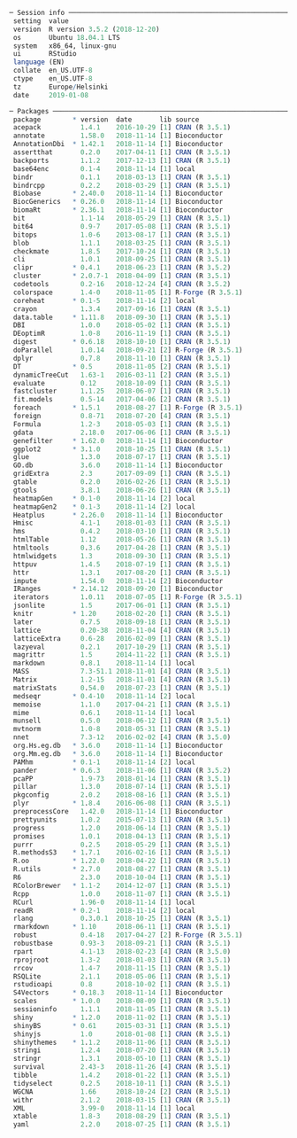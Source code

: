 ```R
─ Session info ─────────────────────────────────────────────────────────────────────────────────────────────────────────────────────────────────────────────────────
 setting  value                       
 version  R version 3.5.2 (2018-12-20)
 os       Ubuntu 18.04.1 LTS          
 system   x86_64, linux-gnu           
 ui       RStudio                     
 language (EN)                        
 collate  en_US.UTF-8                 
 ctype    en_US.UTF-8                 
 tz       Europe/Helsinki             
 date     2019-01-08                  

─ Packages ─────────────────────────────────────────────────────────────────────────────────────────────────────────────────────────────────────────────────────────
 package        * version  date       lib source           
 acepack          1.4.1    2016-10-29 [1] CRAN (R 3.5.1)   
 annotate         1.58.0   2018-11-14 [1] Bioconductor     
 AnnotationDbi  * 1.42.1   2018-11-14 [1] Bioconductor     
 assertthat       0.2.0    2017-04-11 [1] CRAN (R 3.5.1)   
 backports        1.1.2    2017-12-13 [1] CRAN (R 3.5.1)   
 base64enc        0.1-4    2018-11-14 [1] local            
 bindr            0.1.1    2018-03-13 [1] CRAN (R 3.5.1)   
 bindrcpp         0.2.2    2018-03-29 [1] CRAN (R 3.5.1)   
 Biobase        * 2.40.0   2018-11-14 [1] Bioconductor     
 BiocGenerics   * 0.26.0   2018-11-14 [1] Bioconductor     
 biomaRt        * 2.36.1   2018-11-14 [1] Bioconductor     
 bit              1.1-14   2018-05-29 [1] CRAN (R 3.5.1)   
 bit64            0.9-7    2017-05-08 [1] CRAN (R 3.5.1)   
 bitops           1.0-6    2013-08-17 [1] CRAN (R 3.5.1)   
 blob             1.1.1    2018-03-25 [1] CRAN (R 3.5.1)   
 checkmate        1.8.5    2017-10-24 [1] CRAN (R 3.5.1)   
 cli              1.0.1    2018-09-25 [1] CRAN (R 3.5.1)   
 clipr          * 0.4.1    2018-06-23 [1] CRAN (R 3.5.2)   
 cluster        * 2.0.7-1  2018-04-09 [1] CRAN (R 3.5.1)   
 codetools        0.2-16   2018-12-24 [4] CRAN (R 3.5.2)   
 colorspace       1.4-0    2018-11-05 [1] R-Forge (R 3.5.1)
 coreheat       * 0.1-5    2018-11-14 [2] local            
 crayon           1.3.4    2017-09-16 [1] CRAN (R 3.5.1)   
 data.table     * 1.11.8   2018-09-30 [1] CRAN (R 3.5.1)   
 DBI              1.0.0    2018-05-02 [1] CRAN (R 3.5.1)   
 DEoptimR         1.0-8    2016-11-19 [1] CRAN (R 3.5.1)   
 digest         * 0.6.18   2018-10-10 [1] CRAN (R 3.5.1)   
 doParallel       1.0.14   2018-09-21 [2] R-Forge (R 3.5.1)
 dplyr            0.7.8    2018-11-10 [1] CRAN (R 3.5.1)   
 DT             * 0.5      2018-11-05 [2] CRAN (R 3.5.1)   
 dynamicTreeCut   1.63-1   2016-03-11 [2] CRAN (R 3.5.1)   
 evaluate         0.12     2018-10-09 [1] CRAN (R 3.5.1)   
 fastcluster      1.1.25   2018-06-07 [1] CRAN (R 3.5.1)   
 fit.models       0.5-14   2017-04-06 [2] CRAN (R 3.5.1)   
 foreach        * 1.5.1    2018-08-27 [1] R-Forge (R 3.5.1)
 foreign          0.8-71   2018-07-20 [4] CRAN (R 3.5.1)   
 Formula          1.2-3    2018-05-03 [1] CRAN (R 3.5.1)   
 gdata            2.18.0   2017-06-06 [1] CRAN (R 3.5.1)   
 genefilter     * 1.62.0   2018-11-14 [1] Bioconductor     
 ggplot2        * 3.1.0    2018-10-25 [1] CRAN (R 3.5.1)   
 glue             1.3.0    2018-07-17 [1] CRAN (R 3.5.1)   
 GO.db            3.6.0    2018-11-14 [1] Bioconductor     
 gridExtra        2.3      2017-09-09 [1] CRAN (R 3.5.1)   
 gtable           0.2.0    2016-02-26 [1] CRAN (R 3.5.1)   
 gtools           3.8.1    2018-06-26 [1] CRAN (R 3.5.1)   
 heatmapGen     * 0.1-0    2018-11-14 [2] local            
 heatmapGen2    * 0.1-3    2018-11-14 [2] local            
 Heatplus       * 2.26.0   2018-11-14 [1] Bioconductor     
 Hmisc            4.1-1    2018-01-03 [1] CRAN (R 3.5.1)   
 hms              0.4.2    2018-03-10 [1] CRAN (R 3.5.1)   
 htmlTable        1.12     2018-05-26 [1] CRAN (R 3.5.1)   
 htmltools        0.3.6    2017-04-28 [1] CRAN (R 3.5.1)   
 htmlwidgets      1.3      2018-09-30 [1] CRAN (R 3.5.1)   
 httpuv           1.4.5    2018-07-19 [1] CRAN (R 3.5.1)   
 httr             1.3.1    2017-08-20 [1] CRAN (R 3.5.1)   
 impute           1.54.0   2018-11-14 [2] Bioconductor     
 IRanges        * 2.14.12  2018-09-20 [1] Bioconductor     
 iterators        1.0.11   2018-07-05 [1] R-Forge (R 3.5.1)
 jsonlite         1.5      2017-06-01 [1] CRAN (R 3.5.1)   
 knitr          * 1.20     2018-02-20 [1] CRAN (R 3.5.1)   
 later            0.7.5    2018-09-18 [1] CRAN (R 3.5.1)   
 lattice          0.20-38  2018-11-04 [4] CRAN (R 3.5.1)   
 latticeExtra     0.6-28   2016-02-09 [1] CRAN (R 3.5.1)   
 lazyeval         0.2.1    2017-10-29 [1] CRAN (R 3.5.1)   
 magrittr         1.5      2014-11-22 [1] CRAN (R 3.5.1)   
 markdown         0.8.1    2018-11-14 [1] local            
 MASS             7.3-51.1 2018-11-01 [4] CRAN (R 3.5.1)   
 Matrix           1.2-15   2018-11-01 [4] CRAN (R 3.5.1)   
 matrixStats      0.54.0   2018-07-23 [1] CRAN (R 3.5.1)   
 medseqr        * 0.4-10   2018-11-14 [2] local            
 memoise          1.1.0    2017-04-21 [1] CRAN (R 3.5.1)   
 mime             0.6.1    2018-11-14 [1] local            
 munsell          0.5.0    2018-06-12 [1] CRAN (R 3.5.1)   
 mvtnorm          1.0-8    2018-05-31 [1] CRAN (R 3.5.1)   
 nnet             7.3-12   2016-02-02 [4] CRAN (R 3.5.0)   
 org.Hs.eg.db   * 3.6.0    2018-11-14 [1] Bioconductor     
 org.Mm.eg.db   * 3.6.0    2018-11-14 [1] Bioconductor     
 PAMhm          * 0.1-1    2018-11-14 [2] local            
 pander         * 0.6.3    2018-11-06 [1] CRAN (R 3.5.2)   
 pcaPP            1.9-73   2018-01-14 [1] CRAN (R 3.5.1)   
 pillar           1.3.0    2018-07-14 [1] CRAN (R 3.5.1)   
 pkgconfig        2.0.2    2018-08-16 [1] CRAN (R 3.5.1)   
 plyr           * 1.8.4    2016-06-08 [1] CRAN (R 3.5.1)   
 preprocessCore   1.42.0   2018-11-14 [1] Bioconductor     
 prettyunits      1.0.2    2015-07-13 [1] CRAN (R 3.5.1)   
 progress         1.2.0    2018-06-14 [1] CRAN (R 3.5.1)   
 promises         1.0.1    2018-04-13 [1] CRAN (R 3.5.1)   
 purrr            0.2.5    2018-05-29 [1] CRAN (R 3.5.1)   
 R.methodsS3    * 1.7.1    2016-02-16 [1] CRAN (R 3.5.1)   
 R.oo           * 1.22.0   2018-04-22 [1] CRAN (R 3.5.1)   
 R.utils        * 2.7.0    2018-08-27 [1] CRAN (R 3.5.1)   
 R6               2.3.0    2018-10-04 [1] CRAN (R 3.5.1)   
 RColorBrewer   * 1.1-2    2014-12-07 [1] CRAN (R 3.5.1)   
 Rcpp             1.0.0    2018-11-07 [1] CRAN (R 3.5.1)   
 RCurl            1.96-0   2018-11-14 [1] local            
 readR          * 0.2-1    2018-11-14 [2] local            
 rlang            0.3.0.1  2018-10-25 [1] CRAN (R 3.5.1)   
 rmarkdown      * 1.10     2018-06-11 [1] CRAN (R 3.5.1)   
 robust           0.4-18   2017-04-27 [2] R-Forge (R 3.5.1)
 robustbase       0.93-3   2018-09-21 [1] CRAN (R 3.5.1)   
 rpart            4.1-13   2018-02-23 [4] CRAN (R 3.5.0)   
 rprojroot        1.3-2    2018-01-03 [1] CRAN (R 3.5.1)   
 rrcov            1.4-7    2018-11-15 [1] CRAN (R 3.5.1)   
 RSQLite          2.1.1    2018-05-06 [1] CRAN (R 3.5.1)   
 rstudioapi       0.8      2018-10-02 [1] CRAN (R 3.5.1)   
 S4Vectors      * 0.18.3   2018-11-14 [1] Bioconductor     
 scales         * 1.0.0    2018-08-09 [1] CRAN (R 3.5.1)   
 sessioninfo      1.1.1    2018-11-05 [1] CRAN (R 3.5.1)   
 shiny          * 1.2.0    2018-11-02 [1] CRAN (R 3.5.1)   
 shinyBS        * 0.61     2015-03-31 [1] CRAN (R 3.5.1)   
 shinyjs          1.0      2018-01-08 [1] CRAN (R 3.5.1)   
 shinythemes    * 1.1.2    2018-11-06 [1] CRAN (R 3.5.1)   
 stringi          1.2.4    2018-07-20 [1] CRAN (R 3.5.1)   
 stringr          1.3.1    2018-05-10 [1] CRAN (R 3.5.1)   
 survival         2.43-3   2018-11-26 [4] CRAN (R 3.5.1)   
 tibble           1.4.2    2018-01-22 [1] CRAN (R 3.5.1)   
 tidyselect       0.2.5    2018-10-11 [1] CRAN (R 3.5.1)   
 WGCNA            1.66     2018-10-24 [2] CRAN (R 3.5.1)   
 withr            2.1.2    2018-03-15 [1] CRAN (R 3.5.1)   
 XML              3.99-0   2018-11-14 [1] local            
 xtable           1.8-3    2018-08-29 [1] CRAN (R 3.5.1)   
 yaml             2.2.0    2018-07-25 [1] CRAN (R 3.5.1)   
```
